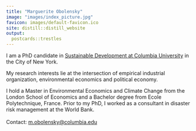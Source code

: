```yaml
---
title: "Marguerite Obolensky"
image: "images/index_picture.jpg"
favicon: images/default-favicon.ico
site: distill::distill_website
output: 
  postcards::trestles
---
```

I am a PhD candidate in [<span style="font-weight: normal">Sustainable Development at Columbia University</span>](https://www.sipa.columbia.edu/academics/programs/phd-sustainable-development) in the City of New York. 

My research interests lie at the intersection of empirical industrial organization, environmental economics and political economy. 

I hold a Master in Environmental Economics and Climate Change from the London School of Economics and a Bachelor degree from Ecole Polytechnique, France. Prior to my PhD, I worked as a consultant in disaster risk management at the World Bank.
</br>
</br>
Contact: [m.obolensky@columbia.edu](m.obolensky@columbia.edu)
</br>
</br>
</br>
</br>
